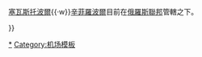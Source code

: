 <noinclude>
{{NoteTA
|1 = zh-cn:敖德萨; zh-hk:奧迪沙;zh-tw:敖得薩;
|2 = zh-tw:安托諾夫; zh-cn:安东诺夫;
|3 = zh-cn:哈尔科夫; zh-tw:卡爾可夫; zh-hk:哈爾科夫;
|4 = zh-tw:盧干斯克; zh-hk:盧甘斯克; zh-hans:卢甘斯克;
|5 = zh-cn:辛菲罗波尔; zh-hk:辛菲羅波爾; zh-tw:辛菲洛普;
}}
</noinclude>{{NavboxV2
|name  = 烏克蘭機場
|title = {{Flagicon|Ukraine|size=}} [[烏克蘭機場列表|烏克蘭機場]]
|image = 
|state = expanded
|listclass = hlist

| group1 = 國際機場
| list1-border = child
| list1-type = vertical
| list1-group1 = 主要
| list1-list1  = 
* [[鲍里斯波尔国际机场|基輔-鮑里斯波爾]]
| list1-group2 = 中小型
| list1-list2  =
* [[第聂伯罗国际机场|第聶伯羅]]
* [[哈爾科夫國際機場|哈爾科夫]]
* [[赫爾松國際機場|赫爾松]]
* [[基輔國際機場|基輔-基辅国际机场]]
* [[利沃夫基利茨基国际机场|利沃夫]]
* [[敖德薩國際機場|敖得薩]]
* [[扎波羅熱國際機場|扎波羅熱]]

| group3 = 國內機場
| list3  =
* [[伊萬諾-弗蘭科夫斯克國際機場|伊萬諾-弗蘭科夫斯克]]
* [[尼古拉耶夫機場|尼古拉耶夫]]
* [[烏日霍羅德國際機場|烏日霍羅德]]

| group4 = 不定期飛航
| list4  =
* {{Le|別爾江斯克機場|Berdyansk Airport|別爾江斯克}}
* {{Le|切爾卡瑟國際機場|Cherkasy International Airport|切爾卡瑟}}
* [[切爾諾夫策國際機場|切爾諾夫策]]
* [[頓涅茨克國際機場|頓涅茨克]]
* [[安托諾夫機場|霍斯托梅]]
* {{Le|伊茲梅爾國際機場|Izmail International Airport|伊茲梅爾}}
* {{Le|北哈爾科夫機場|Kharkiv North Airport|北哈爾科夫}}
* [[赫梅利尼茨基機場|赫梅利尼茨基]]
* {{Le|克列緬丘格機場|Kremenchuk Airport|克列緬丘格}}
* {{Le|克洛佩夫尼茨基機場|Kropyvnytskyi Airport|克洛佩夫尼茨基}}
* {{Le|克里沃羅格國際機場|Kryvyi Rih International Airport|克里沃羅格}}
* {{Le|盧干斯克國際機場|Luhansk International Airport|盧干斯克}}
* {{Le|馬里烏波爾國際機場|Mariupol International Airport|馬里烏波爾}}
* {{Le|波爾塔瓦機場|Poltava Airport|波爾塔瓦}}
* {{Le|羅夫諾國際機場|Rivne International Airport|羅夫諾}}
* {{Le|蘇梅機場 (烏克蘭)|Sumy Airport|蘇梅}}
* {{Le|捷爾諾波爾機場|Ternopil Airport|捷爾諾波爾}}
* [[加夫里什夫卡-文尼察國際機場|文尼察]]
* {{Le|日托米爾機場|Zhytomyr Airport|日托米爾}}

|below = {{Nowrap begin}}{{Le|克赤機場|Kerch Airport|克赤}}{{·w}}[[塞瓦斯托波爾國際機場|塞瓦斯托波爾]]{{·w}}[[辛菲羅波爾國際機場|辛菲羅波爾]]目前在[[俄羅斯聯邦]]管轄之下。{{Nowrap end}}
</div>
}}<noinclude>
[[Category:乌克兰机场|*]]
[[Category:机场模板]]
</noinclude>